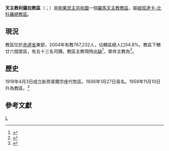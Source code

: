{{primary sources|time=2019-11-24T07:16:00+00:00}}
{{NoteTA
|1=zh-hk:類斯; zh-tw:路易;
}}
{{Infobox Roman Catholic diocese
|Roman Catholic Diocese of = 天主教利薩拉教區
|Latin name of diocese = Dioecesis Lisalaënsis
|border = catholic
|image =
|caption =
|location = [[剛果民主共和國|剛果民主共和國]] 
|territory = 赤道省東部
|population =767,232
|rite = [[罗马礼|罗马礼]]
|patron =
|province = [[天主教姆班達卡-比科羅總教區|姆班達卡-比科羅]]
|established = 1919年
|cathedral = 
|co-cathedral =
|leadership = 主教 
|website = 
|pope = {{incumbent pope}}
|ordinary = （[[教座出缺|教座出缺]]）
|coadjutor bishop = 
|auxiliary = 
|emeritus = {{link-de|類斯·姆金卡-邦達拉|Louis Nkinga Bondala}}
}}

'''天主教利薩拉教區'''（{{lang-la|Dioecesis Lisalaënsis}}；{{lang-fr|Diocèse de Lisala}}）是[[剛果民主共和國|剛果民主共和國]]一個[[羅馬天主教|羅馬天主教]][[教區|教區]]，屬[[天主教姆班達卡-比科羅總教區|姆班達卡-比科羅總教區]]。

==現況==
教區位於[[赤道省|赤道省]]東部，2004年有教767,232人，佔轄區總人口54.8%。教區下轄廿六個堂區，有五十三名司鐸。教區主教現時[[教座出缺|出缺]]<ref>{{cite press release |title=Resignations and Appointments, 23.11.2019 |url=https://press.vatican.va/content/salastampa/en/bollettino/pubblico/2019/11/23/191123b.html |publisher=Holy See Press Office |accessdate=2019-11-23 |archiveurl=https://web.archive.org/web/20191123164650/https://press.vatican.va/content/salastampa/en/bollettino/pubblico/2019/11/23/191123b.html |archivedate=2019-11-23 |language=en |date=2019-11-23 |dead-url=no }}</ref>，榮休主教為{{link-de|類斯·姆金卡-邦達拉|Louis Nkinga Bondala}}<ref>{{cite press release |title=Rinunce e nomine, 11.02.2015 |url=https://press.vatican.va/content/salastampa/it/bollettino/pubblico/2015/02/11/0113/00253.html |publisher=Sala Stampa della Santa Sede |accessdate=2019-11-24 |archiveurl=https://web.archive.org/web/20191126124238/https://press.vatican.va/content/salastampa/it/bollettino/pubblico/2015/02/11/0113/00253.html |archivedate=2019-11-26 |language=it |date=2015-02-11 |dead-url=no }}</ref>。

==歷史==
1919年4月3日成立新昂韋爾宗座代牧區。1936年1月27日易名。1959年11月10日升為教區。<ref name="dio">{{cite journal|journal=[[宗座公報|宗座公報]]|publisher=梵蒂岡出版社|date=1960年|volume=52|title=Cum parvulum|page=372|url=http://www.vatican.va/archive/aas/documents/AAS%2052%20%5B1960%5D%20-%20ocr.pdf|access-date=2014-01-10|archive-date=2016-04-09|archive-url=https://web.archive.org/web/20160409030818/http://www.vatican.va/archive/aas/documents/AAS%2052%20%5B1960%5D%20-%20ocr.pdf|dead-url=no}}</ref>

==參考文獻==
{{reflist}}

{{剛果民主共和國天主教教區}}

[[Category:剛果民主共和國天主教教區|L]]